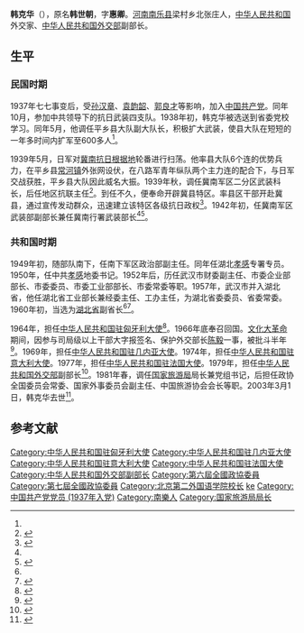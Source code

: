 {{Infobox_officeholder
| name = 韩克华
| image name = 
| width = 150px
| now = [[中华人民共和国外交部|中华人民共和国外交部]]副部长
| period =
| Sex = 男 
| party = {{CPC}}
| Native place =[[河南|河南]][[南乐县|南乐县]]
| date of birth = 1919年9月
| date of death = 2003年3月1日
| place of birth =[[河南|河南]][[南乐县|南乐县]]
| place of death = [[北京市|北京市]]
| educate =
| past = 
}}
'''韩克华'''（{{bd|1919年|9月|2003年|3月1日|catIdx=}}），原名'''韩世朝'''，字'''惠卿'''。[[河南|河南]][[南乐县|南乐县]]梁村乡北张庄人，[[中华人民共和国|中华人民共和国]]外交家、[[中华人民共和国外交部|中华人民共和国外交部]]副部长。

== 生平 ==
=== 民国时期 ===
1937年七七事变后，受[[孙汉章|孙汉章]]、[[袁韵韶|袁韵韶]]、[[郭良才|郭良才]]等影响，加入[[中国共产党|中国共产党]]。同年10月，参加中共领导下的抗日武装四支队。1938年初，韩克华被选送到省委党校学习。同年5月，他调任平乡县大队副大队长，积极扩大武装，使县大队在短短的一年多时间内扩军至600多人<ref name=aa />。

1939年5月，日军对[[冀南抗日根据地|冀南抗日根据地]]轮番进行扫荡。他率县大队6个连的优势兵力，在平乡县[[常河镇|常河镇]]外张网设伏，在八路军青年纵队两个主力连的配合下，与日军交战获胜，平乡县大队因此威名大振。1939年秋，调任冀南军区二分区武装科长，后任地区抗联主任<ref>{{cite book|editor=中国人民政治协商会议南乐县委员会文史资料委员会|title=南乐文史资料 第5辑|publisher=中国人民政治协商会议南乐县委员会文史资料委员会|pages=31-35|accessdate=2015-08-22}}</ref>。到任不久，便奉命开辟冀县特区。率县区干部开赴冀县，通过宣传发动群众，迅速建立该特区各级抗日政权<ref>{{cite book|author1=胡聚坤，何富奎|editor=中共濮阳市委党史研究室编|title=中共濮阳党史人物传 第2卷|date=2003年5月|publisher=北京：中央文献出版社|isbn=7-5073-1355-7|pages=71|accessdate=2015-08-22}}</ref>。1942年初，任冀南军区武装部副部长兼任冀南行署武装部长<ref name=aa /><ref>{{cite book|author1=垺秹中国人民政协辞典垺穳编委会编|title=中国人民政协辞典|date=1990年4月|publisher=北京：中共中央党校出版社|isbn=7-5035-0191-X|pages=672|accessdate=2015-08-22}}</ref>。

=== 共和国时期 ===
1949年初，随部队南下，任南下军区政治部副主任。同年任湖北[[孝感|孝感]]专署专员。1950年，任中共[[孝感|孝感]]地委书记。1952年后，历任武汉市财委副主任、市委企业部部长、市委委员、市委工业部部长、市委常委等职。1957年，武汉市并入湖北省，他任湖北省工业部长兼经委主任、工办主任，为湖北省委委员、省委常委。1960年初，当选为[[湖北省|湖北省]]副省长<ref name=aa /><ref>{{cite book|author1=国家行政学院编著|title=中华人民共和国政府机构五十年|date=2000年6月|publisher=北京：党建读物出版社|isbn=7-80098-406-0|pages=303|accessdate=2015-08-22}}</ref>。

1964年，担任[[中国驻匈牙利大使列表|中华人民共和国驻匈牙利大使]]<ref>{{cite book|author1=邵文杰总纂；河南省地方史志编纂委员会编纂|title=河南省志 第62卷 人物简介|date=1997年3月|publisher=郑州：河南人民出版社|isbn=7-215-03929-3|pages=40|accessdate=2015-08-22}}</ref>。1966年底奉召回国。[[文化大革命|文化大革命]]期间，因参与司局级以上干部大字报签名、保护外交部长[[陈毅|陈毅]]一事，被批斗半年<ref>{{cite book|author1=王民伟|title=历史需要细节 一个后代眼中的老外交官往事|date=2009年1月|publisher=北京：世界知识出版社|isbn=978-7-5012-3292-5|pages=54-55|accessdate=2015-08-22}}</ref>。1969年，担任[[中国驻几内亚大使列表|中华人民共和国驻几内亚大使]]。1974年，担任[[中国驻意大利大使列表|中华人民共和国驻意大利大使]]。1977年，担任[[中国驻法国大使列表|中华人民共和国驻法国大使]]。1979年，担任[[中华人民共和国外交部|中华人民共和国外交部]]副部长<ref>{{cite web|title=韩克华|url=http://www.fmcoprc.gov.hk/chn/topic/zgwj/wjrwhk/lrzlhk/t9066.htm|publisher=中华人民共和国外交部驻香港特别行政区特派员公署|accessdate=2012-02-13}}</ref>。1981年春，调任[[国家旅游局|国家旅游局]]局长兼党组书记，后担任政协全国委员会常委、国家外事委员会副主任、中国旅游协会会长等职。2003年3月1日，韩克华去世<ref name=aa>{{cite book|author1=濮阳市地方史志编纂委员会编|title=濮阳市志 第6卷|date=2005年12月|publisher=郑州：中州古籍出版社|isbn=7-5348-2558-X|pages=2607-2608|accessdate=2015-08-22}}</ref>。

==参考文献==
{{reflist}}
{{start box}}
{{s-dip}}
{{succession box|[[柴泽民|柴泽民]]|[[吕志先|吕志先]]|[[中国驻匈牙利大使列表|中华人民共和国驻匈牙利大使]]|1964年8月-1967年8月}}
{{succession box|[[柴泽民|柴泽民]]|[[钱其琛|钱其琛]]|[[中国驻几内亚大使列表|中华人民共和国驻几内亚大使]]|1969年7月-1974年6月}}
{{succession box|[[沈平|沈平]]|[[王国权_(1911年)|王国权]]|[[中国驻意大利大使列表|中华人民共和国驻意大利大使]]|1974年9月-1977年6月}}
{{succession box|[[曾涛|曾涛]]|[[姚广|姚广]]|[[中国驻法国大使列表|中华人民共和国驻法国大使]]|1977年8月-1980年1月}}
{{end box}}
{{DEFAULTSORT:han kehua}}
[[Category:中华人民共和国驻匈牙利大使|Category:中华人民共和国驻匈牙利大使]]
[[Category:中华人民共和国驻几内亚大使|Category:中华人民共和国驻几内亚大使]]
[[Category:中华人民共和国驻意大利大使|Category:中华人民共和国驻意大利大使]]
[[Category:中华人民共和国驻法国大使|Category:中华人民共和国驻法国大使]]
[[Category:中华人民共和国外交部副部长|Category:中华人民共和国外交部副部长]]
[[Category:第六屆全國政協委員|Category:第六屆全國政協委員]]
[[Category:第七屆全國政協委員|Category:第七屆全國政協委員]]
[[Category:北京第二外国语学院校长|Category:北京第二外国语学院校长]]
[[Category:韩姓|ke]]
[[Category:中国共产党党员_(1937年入党)|Category:中国共产党党员 (1937年入党)]]
[[Category:南樂人|Category:南樂人]]
[[Category:国家旅游局局长|Category:国家旅游局局长]]